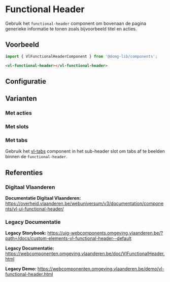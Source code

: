 
# Functional Header

Gebruik het `functional-header` component om bovenaan de pagina generieke informatie te tonen zoals bijvoorbeeld titel en acties.

## Voorbeeld

```js
import { VlFunctionalHeaderComponent } from '@domg-lib/components';
```

```html
<vl-functional-header></vl-functional-header>
```

<DocsStory id="components-functional-header--functional-header-default" />

## Configuratie

<ArgsTable story={PRIMARY_STORY} />

## Varianten

### Met acties

<DocsStory id="components-functional-header--functional-header-actions" />

### Met slots

<DocsStory id="components-functional-header--functional-header-slots" />

### Met tabs

Gebruik het [vl-tabs](/docs/components-tabs--tabs-default) component in het sub-header slot om tabs af te beelden binnen de `functional-header`.

<DocsStory id="components-functional-header--functional-header-tabs" />

## Referenties

### Digitaal Vlaanderen

**Documentatie Digitaal Vlaanderen:** https://overheid.vlaanderen.be/webuniversum/v3/documentation/components/vl-ui-functional-header/

### Legacy Documentatie

**Legacy Storybook:** https://uig-webcomponents.omgeving.vlaanderen.be/?path=/docs/custom-elements-vl-functional-header--default

**Legacy Documentatie:** https://webcomponenten.omgeving.vlaanderen.be/doc/VlFunctionalHeader.html

**Legacy Demo:** https://webcomponenten.omgeving.vlaanderen.be/demo/vl-functional-header.html
